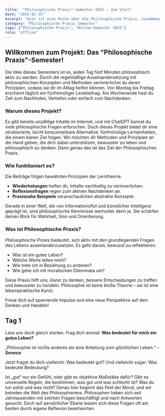 ```yaml
---
title: '"Philosophische Praxis"-Semester 2025 – Zum Start'
date: "2025-02-25"
excerpt: "Dies ist eine Reihe über die Philosophische Praxis, zusammengefasst in einem Semester. Sie dient als Einführung und kann als eine Art Philosphische Edukation gesehen werden: Methoden und Kenntnisse für ein gutes Leben"
category: "Philosophische Praxis Semester"
tags: ["Philosophische Praxis", "Online-Semester 2025"]
role: "offline"
---
```


## Willkommen zum Projekt: Das "Philosophische Praxis"-Semester!

Die Idee dieses Semesters ist es, jeden Tag fünf Minuten philosophisch aktiv zu werden. Durch die regelmäßige Auseinandersetzung mit philosophischen Konzepten und Methoden verinnerlichst du deren Prinzipien, sodass sie dir im Alltag helfen können. Von Montag bis Freitag erscheint täglich ein fünfminütiger Lesebeitrag. Am Wochenende hast du Zeit zum Nachholen, Vertiefen oder einfach zum Nachdenken.

### Warum dieses Projekt?

Es gibt bereits unzählige Inhalte im Internet, und mit ChatGPT kannst du viele philosophische Fragen erforschen. Doch dieses Projekt bietet dir eine strukturierte, leicht konsumierbare Alternative: fünfminütige Lerneinheiten, die einem klaren Ziel folgen. Wir möchten dir Methoden und Prinzipien an die Hand geben, die dich dabei unterstützen, bewusster zu leben und philosophisch zu denken. Denn genau das ist das Ziel der Philosophischen Praxis.

### Wie funktioniert es?

Die Beiträge folgen bewährten Prinzipien der Lerntheorie:

- **Wiederholungen** helfen dir, Inhalte nachhaltig zu verinnerlichen.
- **Reflexionsfragen** regen zum aktiven Nachdenken an.
- **Praxisnahe Beispiele** veranschaulichen abstrakte Konzepte.

Gerade in einer Welt, die von Informationsflut und künstlicher Intelligenz geprägt ist, sind philosophische Kenntnisse wertvoller denn je. Sie schärfen deinen Blick für Wahrheit, Sinn und Orientierung.

### Was ist Philosophische Praxis?

_Philosophische Praxis_ bedeutet, sich aktiv mit den grundlegenden Fragen des Lebens auseinanderzusetzen. Es geht darum, bewusst zu reflektieren:

- Was ist ein gutes Leben?
- Welche Werte leiten mich?
- Wie trete ich in Beziehung zu anderen?
- Wie gehe ich mit moralischen Dilemmata um?

Diese Praxis hilft uns, klarer zu denken, bessere Entscheidungen zu treffen und bewusster zu handeln. Philosophie ist keine bloße Theorie – sie ist eine lebenspraktische Kunst.

Freue dich auf spannende Impulse und eine neue Perspektive auf dein Denken und Handeln!

## Tag 1

Lass uns doch gleich starten. Frag dich einmal: **Was bedeutet für mich ein gutes Leben?**

„Philosophie ist nichts anderes als eine Anleitung zum glücklichen Leben.“ – **_Seneca_**

Jetzt fragst du dich vielleicht: Was bedeutet gut? Und vielleicht sogar: Was bedeutet Bedeutung?

Ist „gut“ nur ein Gefühl, oder gibt es objektive Maßstäbe dafür? Gibt es universelle Regeln, die bestimmen, was gut und was schlecht ist? Was du tun sollst und was nicht? Genau hier beginnt das Feld der Moral, und wir betreten die Welt des Philosophierens. Philosophen haben sich seit Jahrtausenden mit solchen Fragen beschäftigt und nach Antworten gesucht. Doch auf persönlicher Ebene lassen sich diese Fragen oft am besten durch eigene Reflexion beantworten.
